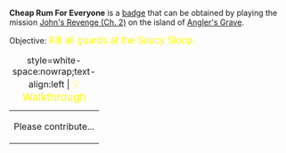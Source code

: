 '''Cheap Rum For Everyone''' is a [[Badges|badge]] that can be obtained by playing the mission [[John's Revenge (Ch. 2)]] on the island of [[Angler's Grave]].

Objective: <big style="color:yellow">Kill all guards at the Saucy Sloop.</big>

{| class="mw-collapsible mw-collapsed"
|+ style=white-space:nowrap;text-align:left | <big style="color:yellow">💡 Walkthrough</big>
|-
| Please contribute...
|}